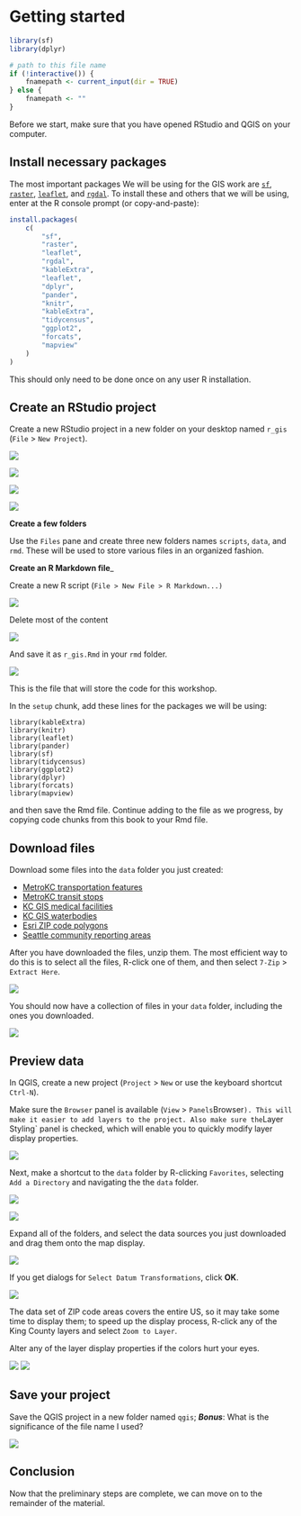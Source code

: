 # Getting started {#getting_started}

```r
library(sf)
library(dplyr)

# path to this file name
if (!interactive()) {
    fnamepath <- current_input(dir = TRUE)
} else {
    fnamepath <- ""
}
```

Before we start, make sure that you have opened RStudio and QGIS on your computer.

## Install necessary packages

The most important packages We will be using for the GIS work are [`sf`](https://r-spatial.github.io/sf/articles/sf1.html), [`raster`](https://cran.r-project.org/web/packages/raster/index.html),  [`leaflet`](https://cran.r-project.org/web/packages/leaflet/), and [`rgdal`](). To install these and others that we will be using, enter at the R console prompt (or copy-and-paste):

```r
install.packages(
    c(
        "sf",
        "raster",
        "leaflet",
        "rgdal",
        "kableExtra",
        "leaflet",
        "dplyr",
        "pander",
        "knitr",
        "kableExtra",
        "tidycensus",
        "ggplot2",
        "forcats",
        "mapview"
    )
)
```

This should only need to be done once on any user R installation.

## Create an RStudio project

Create a new RStudio project in a new folder on your desktop named `r_gis` (`File` > `New Project`).

![](images/2020-02-10 16_59_09-RStudio.png)

![](images/2020-02-10 17_00_58-RStudio.png)

![](images/2020-02-10 17_03_55-Choose Directory.png)

![](images/2020-02-10 17_04_04-RStudio.png)

__Create a few folders__

Use the `Files` pane and create three new folders names `scripts`, `data`, and `rmd`. These will be used to store various files in an organized fashion.

__Create an R Markdown file___

Create a new R script (`File > New File > R Markdown...)` 

![](images/2020-02-12_09_31_14-C__Users_phurvitz_Desktop_r_gis - RStudio.png)

Delete most of the content

![](images/2020-02-12_09_32_29-C__Users_phurvitz_Desktop_r_gis - RStudio.png)

And save it as `r_gis.Rmd` in your `rmd` folder.

![](images/2020-02-12_09_33_46-Save File - Untitled1.png)

This is the file that will store the code for this workshop.

In the `setup` chunk, add these lines for the packages we will be using:

```
library(kableExtra)
library(knitr)
library(leaflet)
library(pander)
library(sf)
library(tidycensus)
library(ggplot2)
library(dplyr)
library(forcats)
library(mapview)
```

and then save the Rmd file. Continue adding to the file as we progress, by copying code chunks from this book to your Rmd file.

## Download files

Download some files into the `data` folder you just created:

* [MetroKC transportation features](https://staff.washington.edu/phurvitz/r_gis/data/Metro_Transportation_Network_TNET_in_King_County__trans_network_line.zip)
* [MetroKC transit stops](https://staff.washington.edu/phurvitz/r_gis/data/busstop_SHP.zip)
* [KC GIS medical facilities](https://staff.washington.edu/phurvitz/r_gis/data/medical_facilities_SHP.zip)
* [KC GIS waterbodies](https://staff.washington.edu/phurvitz/r_gis/data/wtrbdy_SHP.zip)
* [Esri ZIP code polygons](https://staff.washington.edu/phurvitz/r_gis/data/zip_poly.gdb.zip)
* [Seattle community reporting areas](https://staff.washington.edu/phurvitz/r_gis/data/Community_Reporting_Areas.zip)

After you have downloaded the files, unzip them. The most efficient way to do this is to select all the files, R-click one of them, and then select `7-Zip` > `Extract Here`. 

![](images/2020-02-10 17_38_04-.png)

You should now have a collection of files in your `data` folder, including the ones you downloaded.

![](images/2020-02-10 17_39_18-C__Users_phurvitz_Desktop_r_gis_data.png)

## Preview data
In QGIS, create a new project (`Project` > `New` or use the keyboard shortcut `Ctrl-N`).

Make sure the `Browser` panel is available (`View` > `Panels `Browser`). This will make it easier to add layers to the project. Also make sure the `Layer Styling` panel is checked, which will enable you to quickly modify layer display properties.

![](images/2020-02-10_18_02_03-Untitled Project - QGIS.png)

Next, make a shortcut to the `data` folder by R-clicking `Favorites`, selecting `Add a Directory` and navigating the the `data` folder.

![](images/2020-02-10_18_02_36-Untitled Project - QGIS.png)

![](images/2020-02-10_18_03_19-Add Directory to Favorites.png)

Expand all of the folders, and select the data sources you just downloaded and drag them onto the map display.

![](images/2020-02-10_18_08_58-Untitled Project - QGIS.png)

If you get dialogs for `Select Datum Transformations`, click __OK__.

![](images/2020-02-10_18_12_53-Select Datum Transformations.png)

The data set of ZIP code areas covers the entire US, so it may take some time to display them; to speed up the display process, R-click any of the King County layers and select `Zoom to Layer`.

Alter any of the layer display properties if the colors hurt your eyes.

![](images/2020-02-10_18_20_13-_Untitled Project - QGIS.png) ![](images/2020-02-10_18_22_13-_Untitled Project - QGIS.png)

## Save your project

Save the QGIS project in a new folder named `qgis`; ___Bonus___: What is the significance of the file name I used?

![](images/2020-02-10_18_25_14-Choose a QGIS project file.png)

## Conclusion
Now that the preliminary steps are complete, we can move on to the remainder of the material.
